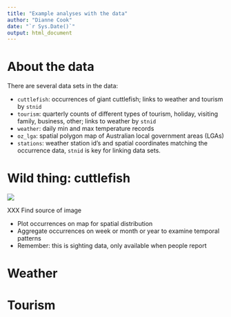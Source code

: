 ```yaml
---
title: "Example analyses with the data"
author: "Dianne Cook"
date: "`r Sys.Date()`"
output: html_document
---
```


# About the data

There are several data sets in the data:

- `cuttlefish`: occurrences of giant cuttlefish; links to weather and tourism by `stnid`
- `tourism`: quarterly counts of different types of tourism, holiday, visiting family, business, other; links to weather by `stnid`
- `weather`: daily min and max temperature records
- `oz_lga`: spatial polygon map of Australian local government areas (LGAs) 
- `stations`: weather station id's and spatial coordinates matching the occurrence data, `stnid` is key for linking data sets.


# Wild thing: cuttlefish

![](images/cuttlefish.jpg)

XXX Find source of image

- Plot occurrences on map for spatial distribution
- Aggregate occurrences on week or month or year to examine temporal patterns
- Remember: this is sighting data, only available when people report

# Weather

# Tourism
